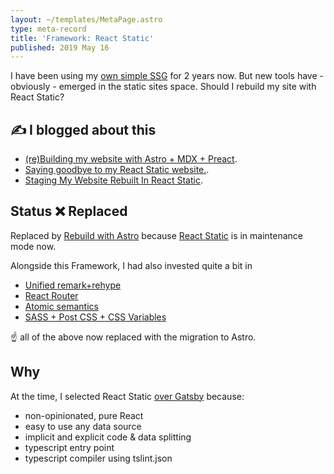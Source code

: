 ```yaml
---
layout: ~/templates/MetaPage.astro
type: meta-record
title: 'Framework: React Static'
published: 2019 May 16
---
```


<Abstract>

I have been using my [own simple SSG](https://github.com/andrezero/guay) for 2 years now. But new tools have - obviously - emerged in the static sites space. Should I rebuild my site with React Static?

</Abstract>

<Note type="blog">

## :writing_hand: I blogged about this

- [(re)Building my website with Astro + MDX + Preact](/posts/2023-01/building-my-website-with-astro-mdx-preact).
- [Saying goodbye to my React Static website.](/posts/2023-01/saying-goodbye-to-my-react-static-website).
- [Staging My Website Rebuilt In React Static](/posts/2019-05/staging-my-website-v2-rebuilt-in-react-static).

</Note>

## Status :x: Replaced

Replaced by [Rebuild with Astro](/meta/records/current/build-with-astro) because [React Static](/meta/records/rejected/react-static) is in maintenance mode now.

Alongside this Framework, I had also invested quite a bit in

- [Unified remark+rehype](/meta/records/rejected/content-markdown-unified-remark-rehype)
- [React Router](/meta/records/rejected/react-router)
- [Atomic semantics](/meta/records/rejected/conventions-structure-atomic-semantics)
- [SASS + Post CSS + CSS Variables](/meta/records/rejected/styling-sass-post-css)

:point_up: all of the above now replaced with the migration to Astro.

## Why

At the time, I selected React Static [over Gatsby](./gatsby) because:

- non-opinionated, pure React
- easy to use any data source
- implicit and explicit code & data splitting
- typescript entry point
- typescript compiler using tslint.json
